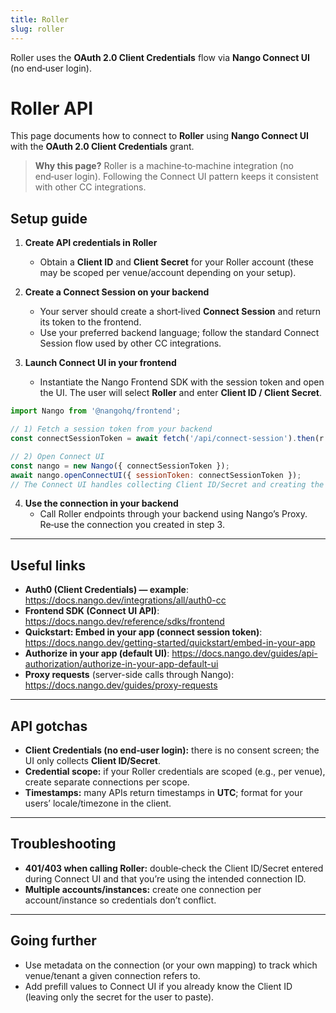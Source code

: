 ```yaml
---
title: Roller
slug: roller
---
```



<Overview />
<PreBuiltTooling />
<PreBuiltUseCases />

<Tip>
  Roller uses the <strong>OAuth 2.0 Client Credentials</strong> flow via <strong>Nango Connect UI</strong> (no end‑user login).
</Tip>

# Roller API

This page documents how to connect to **Roller** using **Nango Connect UI** with the **OAuth 2.0 Client Credentials** grant.

> **Why this page?** Roller is a machine‑to‑machine integration (no end‑user login). Following the Connect UI pattern keeps it consistent with other CC integrations.


## Setup guide

1. **Create API credentials in Roller**
   - Obtain a **Client ID** and **Client Secret** for your Roller account (these may be scoped per venue/account depending on your setup).

2. **Create a Connect Session on your backend**
   - Your server should create a short‑lived **Connect Session** and return its token to the frontend.
   - Use your preferred backend language; follow the standard Connect Session flow used by other CC integrations.

3. **Launch Connect UI in your frontend**
   - Instantiate the Nango Frontend SDK with the session token and open the UI. The user will select **Roller** and enter **Client ID / Client Secret**.

```js
import Nango from '@nangohq/frontend';

// 1) Fetch a session token from your backend
const connectSessionToken = await fetch('/api/connect-session').then(r => r.text());

// 2) Open Connect UI
const nango = new Nango({ connectSessionToken });
await nango.openConnectUI({ sessionToken: connectSessionToken });
// The Connect UI handles collecting Client ID/Secret and creating the connection
```

4. **Use the connection in your backend**
   - Call Roller endpoints through your backend using Nango’s Proxy. Re‑use the connection you created in step 3.

---

## Useful links

- **Auth0 (Client Credentials) — example**: https://docs.nango.dev/integrations/all/auth0-cc
- **Frontend SDK (Connect UI API)**: https://docs.nango.dev/reference/sdks/frontend
- **Quickstart: Embed in your app (connect session token)**: https://docs.nango.dev/getting-started/quickstart/embed-in-your-app
- **Authorize in your app (default UI)**: https://docs.nango.dev/guides/api-authorization/authorize-in-your-app-default-ui
- **Proxy requests** (server-side calls through Nango): https://docs.nango.dev/guides/proxy-requests

---

## API gotchas

- **Client Credentials (no end‑user login):** there is no consent screen; the UI only collects **Client ID/Secret**.
- **Credential scope:** if your Roller credentials are scoped (e.g., per venue), create separate connections per scope.
- **Timestamps:** many APIs return timestamps in **UTC**; format for your users’ locale/timezone in the client.

---

## Troubleshooting

- **401/403 when calling Roller:** double‑check the Client ID/Secret entered during Connect UI and that you’re using the intended connection ID.
- **Multiple accounts/instances:** create one connection per account/instance so credentials don’t conflict.

---

## Going further

- Use metadata on the connection (or your own mapping) to track which venue/tenant a given connection refers to.
- Add prefill values to Connect UI if you already know the Client ID (leaving only the secret for the user to paste).

